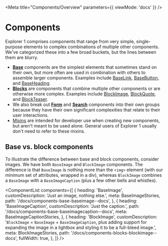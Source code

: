 
<Meta title="Components/Overview" parameters={{ viewMode: 'docs' }} />

# Components

Explorer 1 comprises components that range from very simple, single-purpose elements to complex combinations of multiple other components. We've categorized these into a few broad buckets, but the lines between them are blurry.

- **[Base](?path=/docs/components-base-overview--docs)** components are the simplest elements that sometimes stand on their own, but more often are used in combination with others to assemble larger components. Examples include [BaseLink](?path=/docs/components-base-baselink--docs), [BaseButton](?path=/docs/components-base-basebutton--docs), and [BaseHeading](?path=/docs/components-base-baseheading--docs).
- **[Blocks](?path=/docs/components-blocks-overview--docs)** are components that combine multiple other components or are otherwise more complex. Examples include [BlockImage](?path=/docs/components-blocks-blockimage--docs), [BlockQuote](?path=/docs/components-blocks-blockquote--docs), and [BlockTeaser](?path=/docs/components-blocks-blockteaser--docs).
- We also break out **[Form](?path=/docs/components-forms-overview--docs)** and **[Search](?path=/docs/components-search-overview--docs)** components into their own groups because they have their own significant complexities that relate to their user interactions.
- [Mixins](?path=/docs/components-mixins-overview--docs) are intended for developer use when creating new components, but aren't meant to be used alone. General users of Explorer 1 usually don't need to refer to these mixins.

## Base vs. block components

To illustrate the difference between base and block components, consider images. We have both `BaseImage` and `BlockImage` components. The difference is that `BaseImage` is nothing more than the `<img>` element (with our minimum set of attributes, wrapped in a div), whereas `BlockImage` combines a `BaseImage` with a `BaseImageCaption` (plus a few other bells and whistles).

<ComponentList
  components={[
    {
      heading: 'BaseImage',
      customDescription: 'Just an image, nothing else.',
      meta: BaseImageStories,
      path: '/docs/components-base-baseimage--docs',
    },
    {
      heading: 'BaseImageCaption',
      customDescription: 'Just the caption.',
      path: '/docs/components-base-baseimagecaption--docs',
      meta: BaseImageCaptionStories,
    },
    {
      heading: 'BlockImage',
      customDescription:
        '`BlockImage` = `BaseImage` + `BaseImageCaption`, plus adding support for expanding the image in a lightbox and styling it to be a full-bleed image.',
      meta: BlockImageStories,
      path: '/docs/components-blocks-blockimage--docs',
      fullWidth: true,
    },
  ]}
/>
